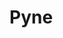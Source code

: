 
# Pyne

<ProjectDetails
  region="Crownlands"
  house="House Pyne"
  type="Keep"
  status="Not Started"
  warp="undefined"
  projectLead=""
  dateStarted="Invalid Date"
  dateCompleted="Invalid Date"
/>
